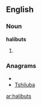 ==English==

===Noun===
'''halibuts'''

# {{plural of|[[halibut]]}}

===Anagrams===
* {{alphagram|abhilstu}}
* [[Tshiluba#English|Tshiluba]]

[[ar:halibuts]]